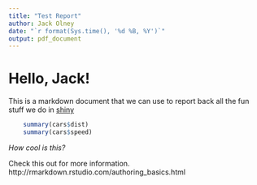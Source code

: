 ```yaml
---
title: "Test Report"
author: Jack Olney
date: "`r format(Sys.time(), '%d %B, %Y')`"
output: pdf_document
---
```


# Hello, Jack!

This is a markdown document that we can use to report back all the fun stuff we do in [shiny](http://shiny.rstudio.com/)


```r
    summary(cars$dist)
    summary(cars$speed)
```

_How cool is this?_

Check this out for more information. http://rmarkdown.rstudio.com/authoring_basics.html

